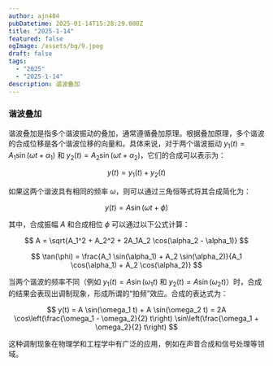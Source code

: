 ```yaml
---
author: ajn404
pubDatetime: 2025-01-14T15:28:29.000Z
title: "2025-1-14"
featured: false
ogImage: /assets/bg/9.jpeg
draft: false
tags:
  - "2025"
  - "2025-1-14"
description: 谐波叠加
---
```


### 谐波叠加

谐波叠加是指多个谐波振动的叠加，通常遵循叠加原理。根据叠加原理，多个谐波的合成位移是各个谐波位移的向量和。具体来说，对于两个谐波振动 $y_1(t) = A_1 \sin(\omega t + \alpha_1)$ 和 $y_2(t) = A_2 \sin(\omega t + \alpha_2)$，它们的合成可以表示为：

$$
y(t) = y_1(t) + y_2(t)
$$

如果这两个谐波具有相同的频率 $\omega$，则可以通过三角恒等式将其合成简化为：

$$
y(t) = A \sin(\omega t + \phi)
$$

其中，合成振幅 $A$ 和合成相位 $\phi$ 可以通过以下公式计算：

$$
A = \sqrt{A_1^2 + A_2^2 + 2A_1A_2 \cos(\alpha_2 - \alpha_1)}
$$

$$
\tan(\phi) = \frac{A_1 \sin(\alpha_1) + A_2 \sin(\alpha_2)}{A_1 \cos(\alpha_1) + A_2 \cos(\alpha_2)}
$$

当两个谐波的频率不同（例如 $y_1(t) = A \sin(\omega_1 t)$ 和 $y_2(t) = A \sin(\omega_2 t)$）时，合成的结果会表现出调制现象，形成所谓的“拍频”效应。合成的表达式为：

$$
y(t) = A \sin(\omega_1 t) + A \sin(\omega_2 t) = 2A \cos\left(\frac{\omega_1 - \omega_2}{2} t\right) \sin\left(\frac{\omega_1 + \omega_2}{2} t\right)
$$

这种调制现象在物理学和工程学中有广泛的应用，例如在声音合成和信号处理等领域。


<ShaderTemplateUrl
  width="30"
  height="30"
  fragmentShaderPath="/assets/glsl/bookOfShader/demo/wave.frag"
  client:only="react"
/>
